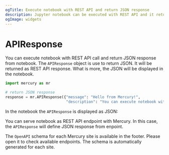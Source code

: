 ```yaml
---
ogTitle: Execute notebook with REST API and return JSON response
description: Jupyter notebook can be executed with REST API and it returns JSON as response
ogImage: widgets
---
```




# APIResponse

You can execute notebook with REST API call and return JSON response from notebook. The `APIResponse` object is use to return JSON. It will be returned as REST API response. What is more, the JSON will be displayed in the notebook.

```python
import mercury as mr
```
```python
# return JSON response
response = mr.APIResponse({"message": "Hello from Mercury!", 
                           "description": "You can execute notebook with REST API return JSON as response"})
```

In the notebook the `APIResponse` is displayed as JSON:

<Screenshot src={notebookPng} alt="Return JSON response from Jupyter Notebook executed with REST API" />

You can serve notebook as REST API endpoint with Mercury. In this case, the `APIResponse` will define JSON response from enpoint.

The `OpenAPI` schema for each Mercury site is available in the footer. Please open it to check available endpoints. The schema is automatically generated for each site.

<Screenshot src={openapiPng} alt="OpenAPI schema is available in site footer" />


